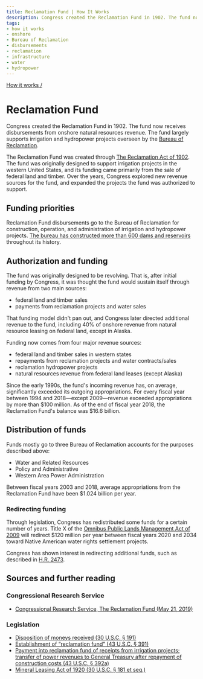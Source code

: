 ```yaml
---
title: Reclamation Fund | How It Works
description: Congress created the Reclamation Fund in 1902. The fund now receives disbursements from onshore natural resources revenue. The fund largely supports irrigation and hydropower projects overseen by the Bureau of Reclamation.
tags:
- how it works
- onshore
- Bureau of Reclamation
- disbursements
- reclamation
- infrastructure
- water
- hydropower
---
```


[How it works /](/how-it-works/)

# Reclamation Fund

Congress created the Reclamation Fund in 1902. The fund now receives disbursements from onshore natural resources revenue. The fund largely supports irrigation and hydropower projects overseen by the [Bureau of Reclamation](https://www.usbr.gov/).

The Reclamation Fund was created through [The Reclamation Act of 1902](https://www.usbr.gov/lc/region/programs/contracts/Legislation.pdf). The fund was originally designed to support irrigation projects in the western United States, and its funding came primarily from the sale of federal land and timber. Over the years, Congress explored new revenue sources for the fund, and expanded the projects the fund was authorized to support.

## Funding priorities

Reclamation Fund disbursements go to the Bureau of Reclamation for construction, operation, and administration of irrigation and hydropower projects. [The bureau has constructed more than 600 dams and reservoirs](https://www.usbr.gov/main/about/mission.html) throughout its history.

## Authorization and funding

The fund was originally designed to be revolving. That is, after initial funding by Congress, it was thought the fund would sustain itself through revenue from two main sources: 

- federal land and timber sales
- payments from reclamation projects and water sales

That funding model didn't pan out, and Congress later directed additional revenue to the fund, including 40% of onshore revenue from natural resource leasing on federal land, except in Alaska.

Funding now comes from four major revenue sources:

- federal land and timber sales in western states
- repayments from reclamation projects and water contracts/sales
- reclamation hydropower projects
- natural resources revenue from federal land leases (except Alaska)

Since the early 1990s, the fund's incoming revenue has, on average, significantly exceeded its outgoing appropriations. For every fiscal year between 1994 and 2018—except 2009—revenue exceeded appropriations by more than $100 million. As of the end of fiscal year 2018, the Reclamation Fund's balance was $16.6 billion.

## Distribution of funds

Funds mostly go to three Bureau of Reclamation accounts for the purposes described above:

- Water and Related Resources
- Policy and Administrative
- Western Area Power Administration

Between fiscal years 2003 and 2018, average appropriations from the Reclamation Fund have been $1.024 billion per year.

### Redirecting funding

Through legislation, Congress has redistributed some funds for a certain number of years. Title X of the [Omnibus Public Lands Management Act of 2009](https://www.congress.gov/bill/111th-congress/house-bill/146) will redirect $120 million per year between fiscal years 2020 and 2034 toward Native American water rights settlement projects.

Congress has shown interest in redirecting additional funds, such as described in [H.R. 2473](https://www.congress.gov/bill/116th-congress/house-bill/2473).

## Sources and further reading

### Congressional Research Service
- [Congressional Research Service, The Reclamation Fund (May 21, 2019)](https://fas.org/sgp/crs/misc/IF10042.pdf)

### Legislation
- [Disposition of moneys received (30 U.S.C. § 191)](https://www.govinfo.gov/app/details/USCODE-2011-title30/USCODE-2011-title30-chap3A-subchapI-sec191)
- [Establishment of “reclamation fund” (43 U.S.C. § 391)](https://www.govinfo.gov/app/details/USCODE-2005-title43/USCODE-2005-title43-chap12-subchapII-sec391)
- [Payment into reclamation fund of receipts from irrigation projects; transfer of power revenues to General Treasury after repayment of construction costs (43 U.S.C. § 392a)](https://www.govinfo.gov/app/details/USCODE-2004-title43/USCODE-2004-title43-chap12-subchapII-sec392a)
- [Mineral Leasing Act of 1920 (30 U.S.C. § 181 et seq.)](https://www.blm.gov/or/regulations/files/mla_1920_amendments1.pdf)